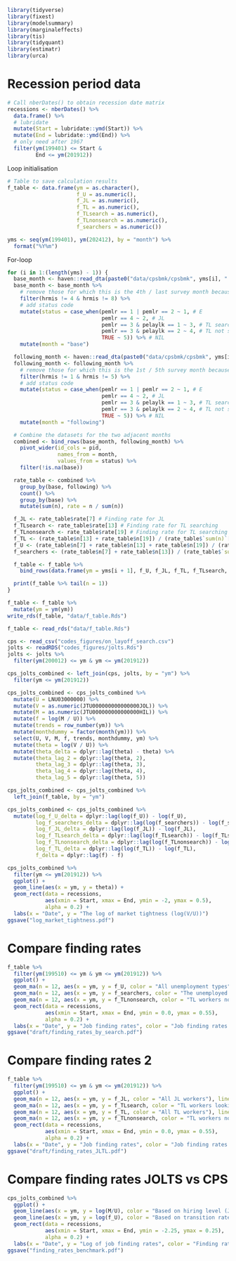 
```r
library(tidyverse)
library(fixest)
library(modelsummary)
library(marginaleffects)
library(tis)
library(tidyquant)
library(estimatr)
library(urca)
```

# Recession period data
```r
# Call nberDates() to obtain recession date matrix
recessions <- nberDates() %>%
  data.frame() %>%
  # lubridate
  mutate(Start = lubridate::ymd(Start)) %>%
  mutate(End = lubridate::ymd(End)) %>%
  # only need after 1967
  filter(ym(199401) <= Start &
         End <= ym(201912))
```

Loop initialisation
```r
# Table to save calculation results
f_table <- data.frame(ym = as.character(),
                      f_U = as.numeric(),
                      f_JL = as.numeric(),
                      f_TL = as.numeric(),
                      f_TLsearch = as.numeric(),
                      f_TLnonsearch = as.numeric(),
                      f_searchers = as.numeric())

yms <- seq(ym(199401), ym(202412), by = "month") %>%
  format("%Y%m")
```

For-loop
```r
for (i in 1:(length(yms) - 1)) {
  base_month <- haven::read_dta(paste0("data/cpsbmk/cpsbmk", yms[i], ".dta"))
  base_month <- base_month %>%
    # remove those for which this is the 4th / last survey month because they are not surveyed in the following month
    filter(hrmis != 4 & hrmis != 8) %>%
    # add status code
    mutate(status = case_when(pemlr == 1 | pemlr == 2 ~ 1, # E
                              pemlr == 4 ~ 2, # JL
                              pemlr == 3 & pelaylk == 1 ~ 3, # TL searching
                              pemlr == 3 & pelaylk == 2 ~ 4, # TL not searching
                              TRUE ~ 5)) %>% # NIL
    mutate(month = "base")

  following_month <- haven::read_dta(paste0("data/cpsbmk/cpsbmk", yms[i+1], ".dta"))
  following_month <- following_month %>%
    # remove those for which this is the 1st / 5th survey month because they were not surveyed in the previous month
    filter(hrmis != 1 & hrmis != 5) %>%
    # add status code
    mutate(status = case_when(pemlr == 1 | pemlr == 2 ~ 1, # E
                              pemlr == 4 ~ 2, # JL
                              pemlr == 3 & pelaylk == 1 ~ 3, # TL searching
                              pemlr == 3 & pelaylk == 2 ~ 4, # TL not searching
                              TRUE ~ 5)) %>% # NIL
    mutate(month = "following")

  # Combine the datasets for the two adjacent months
  combined <- bind_rows(base_month, following_month) %>%
    pivot_wider(id_cols = pid,
                names_from = month,
                values_from = status) %>%
    filter(!is.na(base))

  rate_table <- combined %>%
    group_by(base, following) %>%
    count() %>%
    group_by(base) %>%
    mutate(sum(n), rate = n / sum(n))

  f_JL <- rate_table$rate[7] # Finding rate for JL
  f_TLsearch <- rate_table$rate[13] # Finding rate for TL searching
  f_TLnonsearch <- rate_table$rate[19] # Finding rate for TL searching
  f_TL <- (rate_table$n[13] + rate_table$n[19]) / (rate_table$`sum(n)`[13] + rate_table$`sum(n)`[19]) # Finding rate for TL both searching and not searching combined
  f_U <- (rate_table$n[7] + rate_table$n[13] + rate_table$n[19]) / (rate_table$`sum(n)`[7] + rate_table$`sum(n)`[13] + rate_table$`sum(n)`[19]) # Finding rate for the whole U
  f_searchers <- (rate_table$n[7] + rate_table$n[13]) / (rate_table$`sum(n)`[7] + rate_table$`sum(n)`[13]) # Finding rate for TL both searching and not searching combined

  f_table <- f_table %>%
    bind_rows(data.frame(ym = yms[i + 1], f_U, f_JL, f_TL, f_TLsearch, f_TLnonsearch, f_searchers))

  print(f_table %>% tail(n = 1))
}
```

```r
f_table <- f_table %>%
  mutate(ym = ym(ym))
write_rds(f_table, "data/f_table.Rds")
```

```r
f_table <- read_rds("data/f_table.Rds")
```

```r
cps <- read_csv("codes_figures/on_layoff_search.csv")
jolts <- readRDS("codes_figures/jolts.Rds")
jolts <- jolts %>%
  filter(ym(200012) <= ym & ym <= ym(201912))

cps_jolts_combined <- left_join(cps, jolts, by = "ym") %>%
  filter(ym <= ym(201912))

cps_jolts_combined <- cps_jolts_combined %>%
  mutate(U = LNU03000000) %>%
  mutate(V = as.numeric(JTU000000000000000JOL)) %>%
  mutate(M = as.numeric(JTU000000000000000HIL)) %>%
  mutate(f = log(M / U)) %>%
  mutate(trends = row_number(ym)) %>%
  mutate(monthdummy = factor(month(ym))) %>%
  select(U, V, M, f, trends, monthdummy, ym) %>%
  mutate(theta = log(V / U)) %>%
  mutate(theta_delta = dplyr::lag(theta) - theta) %>%
  mutate(theta_lag_2 = dplyr::lag(theta, 2),
         theta_lag_3 = dplyr::lag(theta, 3),
         theta_lag_4 = dplyr::lag(theta, 4),
         theta_lag_5 = dplyr::lag(theta, 5))

cps_jolts_combined <- cps_jolts_combined %>%
  left_join(f_table, by = "ym")

cps_jolts_combined <- cps_jolts_combined %>%
  mutate(log_f_U_delta = dplyr::lag(log(f_U)) - log(f_U),
         log_f_searchers_delta = dplyr::lag(log(f_searchers)) - log(f_searchers),
         log_f_JL_delta = dplyr::lag(log(f_JL)) - log(f_JL),
         log_f_TLsearch_delta = dplyr::lag(log(f_TLsearch)) - log(f_TLsearch),
         log_f_TLnonsearch_delta = dplyr::lag(log(f_TLnonsearch)) - log(f_TLnonsearch),
         log_f_TL_delta = dplyr::lag(log(f_TL)) - log(f_TL),
         f_delta = dplyr::lag(f) - f)
```

```r
cps_jolts_combined %>%
  filter(ym <= ym(201912)) %>%
  ggplot() +
  geom_line(aes(x = ym, y = theta)) +
  geom_rect(data = recessions,
            aes(xmin = Start, xmax = End, ymin = -2, ymax = 0.5),
            alpha = 0.2) +
  labs(x = "Date", y = "The log of market tightness (log(V/U))")
ggsave("log_market_tightness.pdf")
```
# Compare finding rates
```r
f_table %>%
  filter(ym(199510) <= ym & ym <= ym(201912)) %>%
  ggplot() +
  geom_ma(n = 12, aes(x = ym, y = f_U, color = "All unemployment types"), linetype = 1) +
  geom_ma(n = 12, aes(x = ym, y = f_searchers, color = "The unemployed looking for a new job"), linetype = 1) +
  geom_ma(n = 12, aes(x = ym, y = f_TLnonsearch, color = "TL workers not looking for another job"), linetype = 1) +
  geom_rect(data = recessions,
            aes(xmin = Start, xmax = End, ymin = 0.0, ymax = 0.55),
            alpha = 0.2) +
  labs(x = "Date", y = "Job finding rates", color = "Job finding rates for:")
ggsave("draft/finding_rates_by_search.pdf")
```
# Compare finding rates 2
```r
f_table %>%
  filter(ym(199510) <= ym & ym <= ym(201912)) %>%
  ggplot() +
  geom_ma(n = 12, aes(x = ym, y = f_JL, color = "All JL workers"), linetype = 1) +
  geom_ma(n = 12, aes(x = ym, y = f_TLsearch, color = "TL workers looking for a new job"), linetype = 1) +
  geom_ma(n = 12, aes(x = ym, y = f_TL, color = "All TL workers"), linetype = 1) +
  geom_ma(n = 12, aes(x = ym, y = f_TLnonsearch, color = "TL workers not looking for another job"), linetype = 1) +
  geom_rect(data = recessions,
            aes(xmin = Start, xmax = End, ymin = 0.0, ymax = 0.55),
            alpha = 0.2) +
  labs(x = "Date", y = "Job finding rates", color = "Job finding rates for:")
ggsave("draft/finding_rates_JLTL.pdf")
```
# Compare finding rates JOLTS vs CPS
```r
cps_jolts_combined %>%
  ggplot() +
  geom_line(aes(x = ym, y = log(M/U), color = "Based on hiring level (JOLTS) \ndevided by unemployment level (CPS)")) +
  geom_line(aes(x = ym, y = log(f_U), color = "Based on transition rates (CPS)")) +
  geom_rect(data = recessions,
            aes(xmin = Start, xmax = End, ymin = -2.25, ymax = 0.25),
            alpha = 0.2) +
  labs(x = "Date", y = "Log of job finding rates", color = "Finding rates")
ggsave("finding_rates_benchmark.pdf")
```